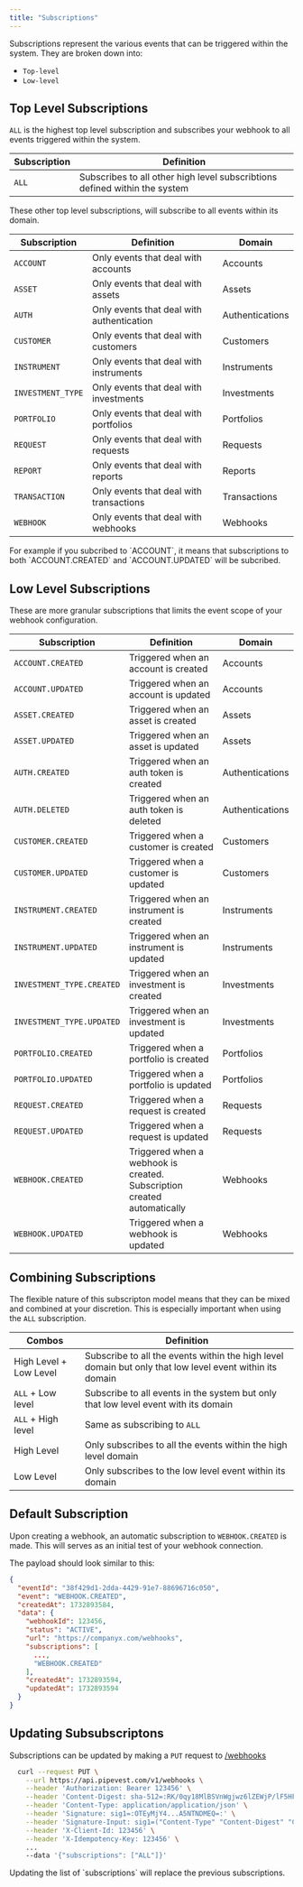 ```yaml
---
title: "Subscriptions"
---
```


Subscriptions represent the various events that can be triggered within the system.
They are broken down into:

- `Top-level`
- `Low-level`

## Top Level Subscriptions

`ALL` is the highest top level subscription and subscribes your webhook to all events triggered within the system.

| Subscription | Definition                                                                 |
| ------------ | -------------------------------------------------------------------------- |
| `ALL`        | Subscribes to all other high level subscribtions defined within the system |

These other top level subscriptions, will subscribe to all events within its domain.

| Subscription      | Definition                                | Domain          |
| ----------------- | ----------------------------------------- | --------------- |
| `ACCOUNT`         | Only events that deal with accounts       | Accounts        |
| `ASSET`           | Only events that deal with assets         | Assets          |
| `AUTH`            | Only events that deal with authentication | Authentications |
| `CUSTOMER`        | Only events that deal with customers      | Customers       |
| `INSTRUMENT`      | Only events that deal with instruments    | Instruments     |
| `INVESTMENT_TYPE` | Only events that deal with investments    | Investments     |
| `PORTFOLIO`       | Only events that deal with portfolios     | Portfolios      |
| `REQUEST`         | Only events that deal with requests       | Requests        |
| `REPORT`          | Only events that deal with reports        | Reports         |
| `TRANSACTION`     | Only events that deal with transactions   | Transactions    |
| `WEBHOOK`         | Only events that deal with webhooks       | Webhooks        |

<Note>
  For example if you subcribed to `ACCOUNT`, it means that subscriptions to both
  `ACCOUNT.CREATED` and `ACCOUNT.UPDATED` will be subcribed.
</Note>

## Low Level Subscriptions

These are more granular subscriptions that limits the event scope of your webhook configuration.

| Subscription              | Definition                                                              | Domain          |
| ------------------------- | ----------------------------------------------------------------------- | --------------- |
| `ACCOUNT.CREATED`         | Triggered when an account is created                                    | Accounts        |
| `ACCOUNT.UPDATED`         | Triggered when an account is updated                                    | Accounts        |
| `ASSET.CREATED`           | Triggered when an asset is created                                      | Assets          |
| `ASSET.UPDATED`           | Triggered when an asset is updated                                      | Assets          |
| `AUTH.CREATED`            | Triggered when an auth token is created                                 | Authentications |
| `AUTH.DELETED`            | Triggered when an auth token is deleted                                 | Authentications |
| `CUSTOMER.CREATED`        | Triggered when a customer is created                                    | Customers       |
| `CUSTOMER.UPDATED`        | Triggered when a customer is updated                                    | Customers       |
| `INSTRUMENT.CREATED`      | Triggered when an instrument is created                                 | Instruments     |
| `INSTRUMENT.UPDATED`      | Triggered when an instrument is updated                                 | Instruments     |
| `INVESTMENT_TYPE.CREATED` | Triggered when an investment is created                                 | Investments     |
| `INVESTMENT_TYPE.UPDATED` | Triggered when an investment is updated                                 | Investments     |
| `PORTFOLIO.CREATED`       | Triggered when a portfolio is created                                   | Portfolios      |
| `PORTFOLIO.UPDATED`       | Triggered when a portfolio is updated                                   | Portfolios      |
| `REQUEST.CREATED`         | Triggered when a request is created                                     | Requests        |
| `REQUEST.UPDATED`         | Triggered when a request is updated                                     | Requests        |
| `WEBHOOK.CREATED`         | Triggered when a webhook is created. Subscription created automatically | Webhooks        |
| `WEBHOOK.UPDATED`         | Triggered when a webhook is updated                                     | Webhooks        |

## Combining Subscriptions

The flexible nature of this subscripton model means that they can be mixed and combined at your discretion.
This is especially important when using the `ALL` subscription.

| Combos                 | Definition                                                                                               |
| ---------------------- | -------------------------------------------------------------------------------------------------------- |
| High Level + Low Level | Subscribe to all the events within the high level domain but only that low level event within its domain |
| `ALL` + Low level      | Subscribe to all events in the system but only that low level event with its domain                      |
| `ALL` + High level     | Same as subscribing to `ALL`                                                                             |
| High Level             | Only subscribes to all the events within the high level domain                                           |
| Low Level              | Only subscribes to the low level event within its domain                                                 |

## Default Subscription

Upon creating a webhook, an automatic subscription to `WEBHOOK.CREATED` is made.
This will serves as an initial test of your webhook connection.

The payload should look similar to this:

```json
{
  "eventId": "38f429d1-2dda-4429-91e7-88696716c050",
  "event": "WEBHOOK.CREATED",
  "createdAt": 1732893584,
  "data": {
    "webhookId": 123456,
    "status": "ACTIVE",
    "url": "https://companyx.com/webhooks",
    "subscriptions": [
      ...,
      "WEBHOOK.CREATED"
    ],
    "createdAt": 1732893594,
    "updatedAt": 1732893594
  }
}
```

## Updating Subsubscriptons

Subscriptions can be updated by making a `PUT` request to [/webhooks](/api-reference/endpoint/webhooks/update)

```bash
  curl --request PUT \
    --url https://api.pipevest.com/v1/webhooks \
    --header 'Authorization: Bearer 123456' \
    --header 'Content-Digest: sha-512=:RK/0qy18MlBSVnWgjwz6lZEWjP/lF5HF9bvEF8FabDg=:' \
    --header 'Content-Type: application/application/json' \
    --header 'Signature: sig1=:OTEyMjY4...A5NTNDMEQ=:' \
    --header 'Signature-Input: sig1=("Content-Type" "Content-Digest" "Content-Length" "Authorization" "X-Client-Id" "X-Idempotency-Key" "@method" "@target-uri" "@path" "@query");keyid="staging-pipevest-ed25519";created=1732893484;expires=1732893584' \
    --header 'X-Client-Id: 123456' \
    --header 'X-Idempotency-Key: 123456' \
    ...
    --data '{"subscriptions": ["ALL"]}'
```

<Warning>
  Updating the list of `subscriptions` will replace the previous subscriptions.
</Warning>
